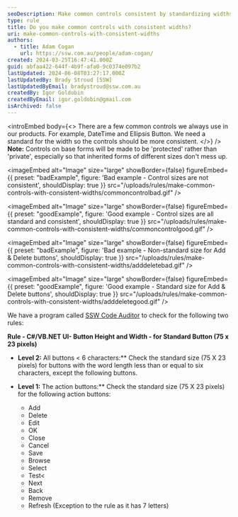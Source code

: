```yaml
---
seoDescription: Make common controls consistent by standardizing widths to ensure a cohesive user experience.
type: rule
title: Do you make common controls with consistent widths?
uri: make-common-controls-with-consistent-widths
authors:
  - title: Adam Cogan
    url: https://ssw.com.au/people/adam-cogan/
created: 2024-03-25T16:47:41.000Z
guid: abfaa422-644f-4b9f-afa0-9c0374e097b2
lastUpdated: 2024-06-08T03:27:17.000Z
lastUpdatedBy: Brady Stroud [SSW]
lastUpdatedByEmail: bradystroud@ssw.com.au
createdBy: Igor Goldobin
createdByEmail: igor.goldobin@gmail.com
isArchived: false
---
```


<introEmbed
  body={<>
There are a few common controls we always use in our products. For example, DateTime and Ellipsis Button. We need a standard for the width so the controls should be more consistent.
  </>}
/>
**Note:** Controls on base forms will be made to be 'protected' rather than 'private', especially so that inherited forms of different sizes don't mess up.

<imageEmbed
  alt="Image"
  size="large"
  showBorder={false}
  figureEmbed={{
    preset: "badExample",
    figure: 'Bad example - Control sizes are not consistent',
    shouldDisplay: true
  }}
  src="/uploads/rules/make-common-controls-with-consistent-widths/commoncontrolbad.gif"
/>

<imageEmbed
  alt="Image"
  size="large"
  showBorder={false}
  figureEmbed={{
    preset: "goodExample",
    figure: 'Good example - Control sizes are all standard and consistent',
    shouldDisplay: true
  }}
  src="/uploads/rules/make-common-controls-with-consistent-widths/commoncontrolgood.gif"
/>

<imageEmbed
  alt="Image"
  size="large"
  showBorder={false}
  figureEmbed={{
    preset: "badExample",
    figure: 'Bad example - Non-standard size for Add & Delete buttons',
    shouldDisplay: true
  }}
  src="/uploads/rules/make-common-controls-with-consistent-widths/adddeletebad.gif"
/>

<imageEmbed
  alt="Image"
  size="large"
  showBorder={false}
  figureEmbed={{
    preset: "goodExample",
    figure: 'Good example - Standard size for Add & Delete buttons',
    shouldDisplay: true
  }}
  src="/uploads/rules/make-common-controls-with-consistent-widths/adddeletegood.gif"
/>

We have a program called [SSW Code Auditor](https://ssw.com.au/ssw/CodeAuditor/Rules.aspx#CommonControl) to check for the following two rules:

**Rule - C#/VB.NET UI- Button Height and Width - for Standard Button (75 x 23 pixels)**

- **Level 2:** All buttons \< 6 characters:\*\* Check the standard size (75 X 23 pixels) for buttons with the word length less than or equal to six characters, except the following buttons.
- **Level 1:** The action buttons:\*\* Check the standard size (75 X 23 pixels) for the following action buttons:

  - Add
  - Delete
  - Edit
  - OK
  - Close
  - Cancel
  - Save
  - Browse
  - Select
  - Test<
  - Next
  - Back
  - Remove
  - Refresh (Exception to the rule as it has 7 letters)
